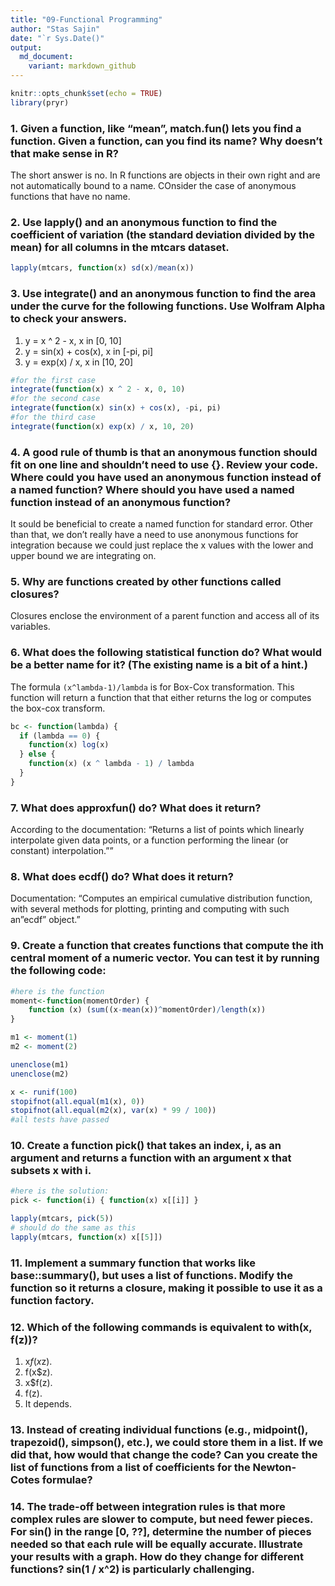 ```yaml
---
title: "09-Functional Programming"
author: "Stas Sajin"
date: "`r Sys.Date()"
output:
  md_document:
    variant: markdown_github
---
```


```r
knitr::opts_chunk$set(echo = TRUE)
library(pryr)
```



### 1. Given a function, like "mean", match.fun() lets you find a function. Given a function, can you find its name? Why doesn't that make sense in R?

The short answer is no. In R functions are objects in their own right and are not automatically bound to a name. COnsider the case of anonymous functions that have no name.

### 2. Use lapply() and an anonymous function to find the coefficient of variation (the standard deviation divided by the mean) for all columns in the mtcars dataset.

```r
lapply(mtcars, function(x) sd(x)/mean(x))
```

### 3. Use integrate() and an anonymous function to find the area under the curve for the following functions. Use Wolfram Alpha to check your answers.

1. y = x ^ 2 - x, x in [0, 10]
2. y = sin(x) + cos(x), x in [-pi, pi]
3. y = exp(x) / x, x in [10, 20]

```r
#for the first case
integrate(function(x) x ^ 2 - x, 0, 10)
#for the second case
integrate(function(x) sin(x) + cos(x), -pi, pi)
#for the third case
integrate(function(x) exp(x) / x, 10, 20)
```

### 4. A good rule of thumb is that an anonymous function should fit on one line and shouldn't need to use {}. Review your code. Where could you have used an anonymous function instead of a named function? Where should you have used a named function instead of an anonymous function?

It sould be beneficial to create a named function for standard error. Other than that, we don't really have a need to use anonymous functions for integration because we could just replace the x values with the lower and upper bound we are integrating on. 


### 5. Why are functions created by other functions called closures?
Closures enclose the environment of a parent function and access all of its variables. 

### 6. What does the following statistical function do? What would be a better name for it? (The existing name is a bit of a hint.)

The formula `(x^lambda-1)/lambda` is for Box-Cox transformation. This function will return a function that that either returns the log or computes the box-cox transform. 
```r
bc <- function(lambda) {
  if (lambda == 0) {
    function(x) log(x)
  } else {
    function(x) (x ^ lambda - 1) / lambda
  }
}
```

### 7. What does approxfun() do? What does it return?
According to the documentation: "Returns a list of points which linearly interpolate given data points, or a function performing the linear (or constant) interpolation.""

### 8. What does ecdf() do? What does it return?
Documentation: "Computes an empirical cumulative distribution function, with several methods for plotting, printing and computing with such an "ecdf" object."

### 9. Create a function that creates functions that compute the ith central moment of a numeric vector. You can test it by running the following code:
```r
#here is the function
moment<-function(momentOrder) {
    function (x) (sum((x-mean(x))^momentOrder)/length(x))
}

m1 <- moment(1)
m2 <- moment(2)

unenclose(m1)
unenclose(m2)

x <- runif(100)
stopifnot(all.equal(m1(x), 0))
stopifnot(all.equal(m2(x), var(x) * 99 / 100))
#all tests have passed
```

### 10. Create a function pick() that takes an index, i, as an argument and returns a function with an argument x that subsets x with i.

```r
#here is the solution:
pick <- function(i) { function(x) x[[i]] }

lapply(mtcars, pick(5))
# should do the same as this
lapply(mtcars, function(x) x[[5]])
```


### 11. Implement a summary function that works like base::summary(), but uses a list of functions. Modify the function so it returns a closure, making it possible to use it as a function factory.

### 12. Which of the following commands is equivalent to with(x, f(z))?
1. x$f(x$z).
2. f(x$z).
3. x$f(z).
4. f(z).
5. It depends.

### 13. Instead of creating individual functions (e.g., midpoint(), trapezoid(), simpson(), etc.), we could store them in a list. If we did that, how would that change the code? Can you create the list of functions from a list of coefficients for the Newton-Cotes formulae?

### 14. The trade-off between integration rules is that more complex rules are slower to compute, but need fewer pieces. For sin() in the range [0, ??], determine the number of pieces needed so that each rule will be equally accurate. Illustrate your results with a graph. How do they change for different functions? sin(1 / x^2) is particularly challenging.